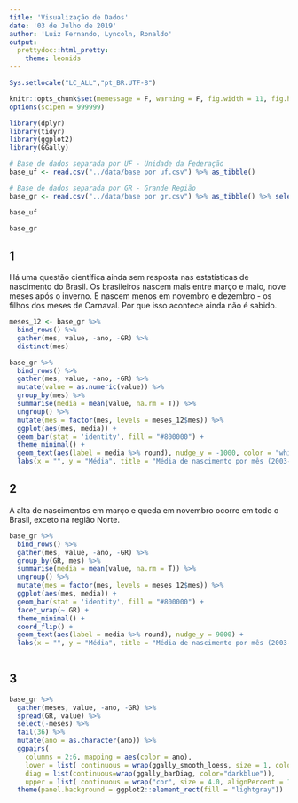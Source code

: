 ```yaml
---
title: 'Visualização de Dados'
date: '03 de Julho de 2019'
author: 'Luiz Fernando, Lyncoln, Ronaldo'
output:
  prettydoc::html_pretty:
    theme: leonids
---
```


```r
Sys.setlocale("LC_ALL","pt_BR.UTF-8")

knitr::opts_chunk$set(memessage = F, warning = F, fig.width = 11, fig.height = 8)
options(scipen = 999999)
```


```r
library(dplyr)
library(tidyr)
library(ggplot2)
library(GGally)

# Base de dados separada por UF - Unidade da Federação
base_uf <- read.csv("../data/base por uf.csv") %>% as_tibble()

# Base de dados separada por GR - Grande Região
base_gr <- read.csv("../data/base por gr.csv") %>% as_tibble() %>% select(-X)

base_uf

base_gr
```

## 1

Há uma questão científica ainda sem resposta nas estatísticas de nascimento do Brasil. Os brasileiros nascem mais entre março e maio, nove meses após o inverno. E nascem menos em novembro e dezembro - os filhos dos meses de Carnaval. Por que isso acontece ainda não é sabido.

```r
meses_12 <- base_gr %>% 
  bind_rows() %>% 
  gather(mes, value, -ano, -GR) %>% 
  distinct(mes)

base_gr %>% 
  bind_rows() %>% 
  gather(mes, value, -ano, -GR) %>% 
  mutate(value = as.numeric(value)) %>% 
  group_by(mes) %>% 
  summarise(media = mean(value, na.rm = T)) %>% 
  ungroup() %>% 
  mutate(mes = factor(mes, levels = meses_12$mes)) %>% 
  ggplot(aes(mes, media)) +
  geom_bar(stat = 'identity', fill = "#800000") +
  theme_minimal() +
  geom_text(aes(label = media %>% round), nudge_y = -1000, color = "white") +
  labs(x = "", y = "Média", title = "Média de nascimento por mês (2003-2017)")
```

## 2

A alta de nascimentos em março e queda em novembro ocorre em todo o Brasil, exceto na região Norte.

```r
base_gr %>% 
  bind_rows() %>% 
  gather(mes, value, -ano, -GR) %>% 
  group_by(GR, mes) %>% 
  summarise(media = mean(value, na.rm = T)) %>% 
  ungroup() %>% 
  mutate(mes = factor(mes, levels = meses_12$mes)) %>% 
  ggplot(aes(mes, media)) +
  geom_bar(stat = 'identity', fill = "#800000") +
  facet_wrap(~ GR) +
  theme_minimal() +
  coord_flip() +
  geom_text(aes(label = media %>% round), nudge_y = 9000) +
  labs(x = "", y = "Média", title = "Média de nascimento por mês (2003-2017)")
  
```

## 3

```r
base_gr %>% 
  gather(meses, value, -ano, -GR) %>% 
  spread(GR, value) %>% 
  select(-meses) %>% 
  tail(36) %>% 
  mutate(ano = as.character(ano)) %>% 
  ggpairs(
    columns = 2:6, mapping = aes(color = ano),
    lower = list( continuous = wrap(ggally_smooth_loess, size = 1, color = "darkblue")), 
    diag = list(continuous=wrap(ggally_barDiag, color="darkblue")), 
    upper = list( continuous = wrap("cor", size = 4.0, alignPercent = 1) )) + 
  theme(panel.background = ggplot2::element_rect(fill = "lightgray")) 
```

